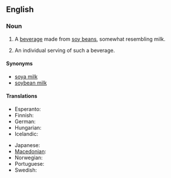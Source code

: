 ==English==
{{wikipedia}}

===Noun===
{{en-noun|s|-|sg=[[soy]] [[milk]]}}

# {{uncountable}} A [[beverage]] made from [[soy bean]]s, somewhat resembling milk.
# {{countable|informal}} An individual serving of such a beverage.

====Synonyms====
* [[soya milk]]
* [[soybean milk]]

====Translations====
{{trans-top|a beverage made from soy beans}}
* Esperanto: {{t|eo|sojlakto|xs=Esperanto}}
* Finnish: {{t+|fi|soijamaito}}
* German: {{t-|de|Sojamilch|f}}
* Hungarian: {{t-|hu|szójatej}}
* Icelandic: {{t|is|sojamjólk|f}}
{{trans-mid}}
* Japanese: {{t+|ja|豆乳|tr=tōnyū|sc=Jpan}}
* [[Macedonian]]: {{t|mk|соино млеко|n|tr=sóino mléko|sc=Cyrl}}
* Norwegian: {{t|no|soyamelk|m+f}}
* Portuguese: {{t|pt|leite de soja|f}}
* Swedish: {{t-|sv|sojamjölk|c}}
{{trans-bottom}}